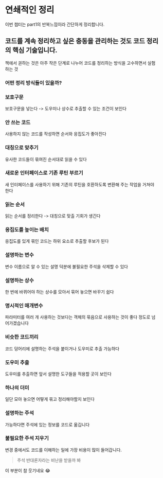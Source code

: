 # 연쇄적인 정리

이번 챕터는 part1의 반복느낌이라 간단하게 정리합니다.

## 코드를 계속 정리하고 싶은 충동을 관리하는 것도 코드 정리의 핵심 기술입니다.

책에서 권하는 것은 아주 작은 단계로 나누어 코드를 정리하는 방식을 고수하면서 실험하는 것

### 어떤 정리 방식들이 있을까?

### 보호구문

보호구문을 넣는다 -> 도우미나 상수로 추출할 수 있는 조건이 보인다

### 안 쓰는 코드

사용하지 않는 코드를 작성하면 순서와 응집도가 좋아진다

### 대칭으로 맞추기

유사한 코드들이 묶여진 순서대로 읽을 수 있다

### 새로운 인터페이스로 기존 루틴 부르기

새 인터페이스를 사용하기 위해 기존의 루틴을 호환하도록 변환해 주는 작업을 거쳐야 한다

### 읽는 순서

읽는 순서를 정리한다 -> 대칭으로 맞출 기회가 생긴다

### 응집도를 높이는 배치

응집도를 있게 묶인 코드는 하위 요소로 추출할 후보가 된다

### 설명하는 변수

변수 이름으로 알 수 있는 설명 덕분에 불필요한 주석을 삭제할 수 있다

### 설명하는 상수

한 번에 바뀌어야 하는 상수를 모아서 묶어 놓으면 바꾸기 쉽다

### 명시적인 매개변수

파라미터를 여러 개 사용하는 것보다는 객체의 묶음으로 사용하는 것이 좋다 정도로 넘어가겠습니다

### 비슷한 코드끼리

코드 덩어리에 설명하는 주석을 붙이거나 도우미로 추출 가능하다

### 도우미 추출

도우미를 추출하면 앞서 설명한 도구들을 적용할 곳이 보인다

### 하나의 더미

일단 모아 놓으면 어떻게 묶고 정리해야할지 보인다

### 설명하는 주석

가능하다면 주석에 있는 정보를 코드로 옮깁니다

### 불필요한 주석 지우기

변경 중에서도 코드를 이해하는 일에 가장 비용이 많이 들어갑니다.

> 주석 반대론자라는 비난을 받을까 봐

이 부분이 참 웃기네요 😂
